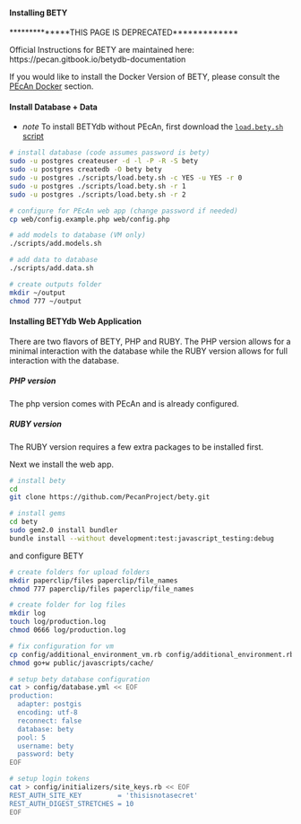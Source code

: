 #### Installing BETY {#install-bety}

**************THIS PAGE IS DEPRECATED*************

Official Instructions for BETY are maintained here: https://pecan.gitbook.io/betydb-documentation

If you would like to install the Docker Version of BETY, please consult the [PEcAn Docker](#pecan-docker) section.

#### Install Database + Data

* _note_ To install BETYdb without PEcAn, first download the [`load.bety.sh` script](https://raw.githubusercontent.com/PecanProject/pecan/master/scripts/load.bety.sh)

```sh
# install database (code assumes password is bety)
sudo -u postgres createuser -d -l -P -R -S bety
sudo -u postgres createdb -O bety bety
sudo -u postgres ./scripts/load.bety.sh -c YES -u YES -r 0
sudo -u postgres ./scripts/load.bety.sh -r 1
sudo -u postgres ./scripts/load.bety.sh -r 2

# configure for PEcAn web app (change password if needed)
cp web/config.example.php web/config.php 

# add models to database (VM only)
./scripts/add.models.sh

# add data to database
./scripts/add.data.sh

# create outputs folder
mkdir ~/output
chmod 777 ~/output
```

#### Installing BETYdb Web Application

There are two flavors of BETY, PHP and RUBY. The PHP version allows for a minimal interaction with the database while the RUBY version allows for full interaction with the database.

##### PHP version

The php version comes with PEcAn and is already configured.

##### RUBY version

The RUBY version requires a few extra packages to be installed first.

Next we install the web app.

```bash
# install bety
cd
git clone https://github.com/PecanProject/bety.git

# install gems
cd bety
sudo gem2.0 install bundler
bundle install --without development:test:javascript_testing:debug
```

and configure BETY

```bash
# create folders for upload folders
mkdir paperclip/files paperclip/file_names
chmod 777 paperclip/files paperclip/file_names

# create folder for log files
mkdir log
touch log/production.log
chmod 0666 log/production.log

# fix configuration for vm
cp config/additional_environment_vm.rb config/additional_environment.rb
chmod go+w public/javascripts/cache/

# setup bety database configuration
cat > config/database.yml << EOF
production:
  adapter: postgis
  encoding: utf-8
  reconnect: false
  database: bety
  pool: 5
  username: bety
  password: bety
EOF

# setup login tokens
cat > config/initializers/site_keys.rb << EOF
REST_AUTH_SITE_KEY         = 'thisisnotasecret'
REST_AUTH_DIGEST_STRETCHES = 10
EOF
```